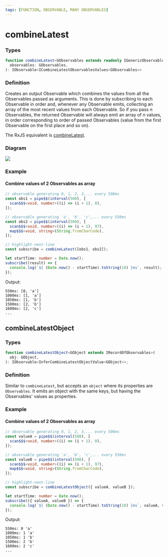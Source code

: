 ```yaml
---
tags: [FUNCTION, OBSERVABLE, MANY OBSERVABLES]
---
```


# combineLatest

### Types

```ts
function combineLatest<GObservables extends readonly IGenericObservable[]>(
  observables: GObservables,
): IObservable<ICombineLatestObservablesValues<GObservables>>
```

### Definition

Creates an output Observable which combines the values from all the Observables passed as arguments.
This is done by subscribing to each Observable in order and, whenever any Observable emits,
collecting an array of the most recent values from each Observable.
So if you pass *n* Observables, the returned Observable will always emit an array of *n* values,
in order corresponding to order of passed Observables (value from the first Observable on the first place and so on).

The RxJS equivalent is [combineLatest](https://rxjs.dev/api/index/function/combineLatest).

### Diagram

![](example-diagram.svg)

### Example

#### Combine values of 2 Observables as array

```ts
// observable generating 0, 1, 2, 3,... every 500ms
const obs1 = pipe$$(interval(500), [
  scan$$$<void, number>((i) => (i + 1), 0),
]);

// observable generating 'a', 'b', 'c',... every 550ms
const obs2 = pipe$$(interval(500), [
  scan$$$<void, number>((i) => (i + 1), 97),
  map$$$<void, string>(String.fromCharCode),
]);

// highlight-next-line
const subscribe = combineLatest([obs1, obs2]);

let startTime: number = Date.now();
subscribe((result) => {
  console.log(`${ (Date.now() - startTime).toString(10) }ms`, result);
});
```

Output:

```text
550ms: [0, 'a']
1000ms: [1, 'a']
1050ms: [1, 'b']
1500ms: [2, 'b']
1600ms: [2, 'c']
...
```

## combineLatestObject

### Types

```ts
function combineLatestObject<GObject extends IRecordOfObservables>(
  obj: GObject,
): IObservable<InferCombineLatestObjectValue<GObject>>;
```

### Definition

Similar to `combineLatest`, but accepts an `object` where its properties are `Observables`.
It emits an object with the same keys, but having the Observables' values as properties.

### Example

#### Combine values of 2 Observables as array

```ts
// observable generating 0, 1, 2, 3,... every 500ms
const valueA = pipe$$(interval(500), [
  scan$$$<void, number>((i) => (i + 1), 0),
]);

// observable generating 'a', 'b', 'c',... every 550ms
const valueB = pipe$$(interval(500), [
  scan$$$<void, number>((i) => (i + 1), 97),
  map$$$<void, string>(String.fromCharCode),
]);

// highlight-next-line
const subscribe = combineLatestObject({ valueA, valueB });

let startTime: number = Date.now();
subscribe(({ valueA, valueB }) => {
  console.log(`${ (Date.now() - startTime).toString(10) }ms`, valueA, valueB);
});
```

Output:

```text
550ms: 0 'a'
1000ms: 1 'a'
1050ms: 1 'b'
1500ms: 2 'b'
1600ms: 2 'c'
...
```
